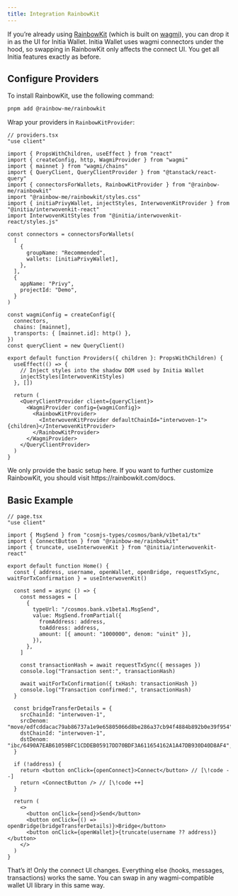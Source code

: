 ```yaml
---
title: Integration RainbowKit
---
```


If you’re already using [RainbowKit](https://rainbowkit.com/) (which is built on [wagmi](https://wagmi.sh/)), you can drop it in as the UI for Initia Wallet. Initia Wallet uses wagmi connectors under the hood, so swapping in RainbowKit only affects the connect UI. You get all Initia features exactly as before.

## Configure Providers

To install RainbowKit, use the following command:

```bash
pnpm add @rainbow-me/rainbowkit
```

Wrap your providers in `RainbowKitProvider`:

```tsx
// providers.tsx
"use client"

import { PropsWithChildren, useEffect } from "react"
import { createConfig, http, WagmiProvider } from "wagmi"
import { mainnet } from "wagmi/chains"
import { QueryClient, QueryClientProvider } from "@tanstack/react-query"
import { connectorsForWallets, RainbowKitProvider } from "@rainbow-me/rainbowkit"
import "@rainbow-me/rainbowkit/styles.css"
import { initiaPrivyWallet, injectStyles, InterwovenKitProvider } from "@initia/interwovenkit-react"
import InterwovenKitStyles from "@initia/interwovenkit-react/styles.js"

const connectors = connectorsForWallets(
  [
    {
      groupName: "Recommended",
      wallets: [initiaPrivyWallet],
    },
  ],
  {
    appName: "Privy",
    projectId: "Demo",
  }
)

const wagmiConfig = createConfig({
  connectors,
  chains: [mainnet],
  transports: { [mainnet.id]: http() },
})
const queryClient = new QueryClient()

export default function Providers({ children }: PropsWithChildren) {
  useEffect(() => {
    // Inject styles into the shadow DOM used by Initia Wallet
    injectStyles(InterwovenKitStyles)
  }, [])

  return (
    <QueryClientProvider client={queryClient}>
      <WagmiProvider config={wagmiConfig}>
        <RainbowKitProvider>
          <InterwovenKitProvider defaultChainId="interwoven-1">{children}</InterwovenKitProvider>
        </RainbowKitProvider>
      </WagmiProvider>
    </QueryClientProvider>
  )
}

```

<Info>
  We only provide the basic setup here. If you want to further customize RainbowKit, you should visit https://rainbowkit.com/docs.
</Info>

## Basic Example

```tsx
// page.tsx
"use client"

import { MsgSend } from "cosmjs-types/cosmos/bank/v1beta1/tx"
import { ConnectButton } from "@rainbow-me/rainbowkit"
import { truncate, useInterwovenKit } from "@initia/interwovenkit-react"

export default function Home() {
  const { address, username, openWallet, openBridge, requestTxSync, waitForTxConfirmation } = useInterwovenKit()

  const send = async () => {
    const messages = [
      {
        typeUrl: "/cosmos.bank.v1beta1.MsgSend",
        value: MsgSend.fromPartial({
          fromAddress: address,
          toAddress: address,
          amount: [{ amount: "1000000", denom: "uinit" }],
        }),
      },
    ]

    const transactionHash = await requestTxSync({ messages })
    console.log("Transaction sent:", transactionHash)

    await waitForTxConfirmation({ txHash: transactionHash })
    console.log("Transaction confirmed:", transactionHash)
  }

  const bridgeTransferDetails = {
    srcChainId: "interwoven-1",
    srcDenom: "move/edfcddacac79ab86737a1e9e65805066d8be286a37cb94f4884b892b0e39f954",
    dstChainId: "interwoven-1",
    dstDenom: "ibc/6490A7EAB61059BFC1CDDEB05917DD70BDF3A611654162A1A47DB930D40D8AF4",
  }

  if (!address) {
    return <button onClick={openConnect}>Connect</button> // [\!code --]
    return <ConnectButton /> // [\!code ++]
  }

  return (
    <>
      <button onClick={send}>Send</button>
      <button onClick={() => openBridge(bridgeTransferDetails)}>Bridge</button>
      <button onClick={openWallet}>{truncate(username ?? address)}</button>
    </>
  )
}
```

That’s it! Only the connect UI changes. Everything else (hooks, messages, transactions) works the same. You can swap in any wagmi-compatible wallet UI library in this same way.